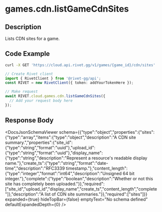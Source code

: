 

# games.cdn.listGameCdnSites

## Description

Lists CDN sites for a game.


## Code Example

<CodeGroup title='Request' tag='GET' label='https://cloud.api.rivet.gg/v1/games/{game_id}/cdn/sites'>

```bash {{ title: 'cURL' }}
curl -X GET 'https://cloud.api.rivet.gg/v1/games/{game_id}/cdn/sites'
```

```ts
// Create Rivet client
import { RivetClient } from '@rivet-gg/api';
const RIVET = new RivetClient({ token: addYourTokenHere });

// Make request
await RIVET.cloud.games.cdn.listGameCdnSites({
  // Add your request body here
});
```

</CodeGroup>


## Response Body

<DocsJsonSchemaViewer
  schema={{"type":"object","properties":{"sites":{"type":"array","items":{"type":"object","description":"A CDN site summary.","properties":{"site_id":{"type":"string","format":"uuid"},"upload_id":{"type":"string","format":"uuid"},"display_name":{"type":"string","description":"Represent a resource's readable display name."},"create_ts":{"type":"string","format":"date-time","description":"RFC3339 timestamp."},"content_length":{"type":"integer","format":"int64","description":"Unsigned 64 bit integer."},"complete":{"type":"boolean","description":"Whether or not this site has completely been uploaded."}},"required":["site_id","upload_id","display_name","create_ts","content_length","complete"]},"description":"A list of CDN site summaries."}},"required":["sites"]}}
  expanded={true}
  hideTopBar={false}
  emptyText="No schema defined"
  defaultExpandedDepth={0}
/>


